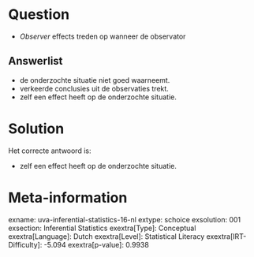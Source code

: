 Question
========

* *Observer* effects treden op wanneer de observator

Answerlist
----------

* de onderzochte situatie niet goed waarneemt.
* verkeerde conclusies uit de observaties trekt.
* zelf een effect heeft op de onderzochte situatie.

Solution
========

Het correcte antwoord is: 

* zelf een effect heeft op de onderzochte situatie.

Meta-information
================
exname: uva-inferential-statistics-16-nl
extype: schoice
exsolution: 001
exsection: Inferential Statistics
exextra[Type]: Conceptual
exextra[Language]: Dutch
exextra[Level]: Statistical Literacy
exextra[IRT-Difficulty]: -5.094
exextra[p-value]: 0.9938

